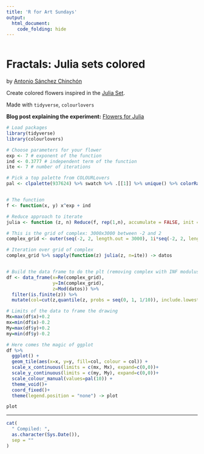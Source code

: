 ```yaml
---
title: 'R for Art Sundays'
output: 
  html_document:
    code_folding: hide
---
```


```r
```

# Fractals: Julia sets colored

by [Antonio Sánchez Chinchón](https://twitter.com/aschinchon)

Create colored flowers inspired in the [Julia Set](https://en.wikipedia.org/wiki/Julia_set).

Made with `tidyverse`, `colourlovers`


**Blog post explaining the experiment:** [Flowers for Julia](https://fronkonstin.com/2018/11/19/flowers-for-julia/)


```r

# Load packages
library(tidyverse)
library(colourlovers)

# Choose parameters for your flower
exp <- 7 # exponent of the function
ind <- 0.3777 # independent term of the function
ite <- 7 # number of iterations

# Pick a top palette from COLOURLovers  
pal <- clpalette(937624) %>% swatch %>% .[[1]] %>% unique() %>% colorRampPalette()


# The function
f <- function(x, y) x^exp + ind

# Reduce approach to iterate
julia <- function (z, n) Reduce(f, rep(1,n), accumulate = FALSE, init = z)

# This is the grid of complex: 3000x3000 between -2 and 2
complex_grid <- outer(seq(-2, 2, length.out = 3000), 1i*seq(-2, 2, length.out = 3000),'+') %>% as.vector()

# Iteration over grid of complex
complex_grid %>% sapply(function(z) julia(z, n=ite)) -> datos


# Build the data frame to do the plt (removing complex with INF modulus)
df <- data_frame(x=Re(complex_grid), 
                 y=Im(complex_grid), 
                 z=Mod(datos)) %>% 
  filter(is.finite(z)) %>% 
  mutate(col=cut(z,quantile(z, probs = seq(0, 1, 1/10)), include.lowest = TRUE))

# Limits of the data to frame the drawing
Mx=max(df$x)+0.2
mx=min(df$x)-0.2
My=max(df$y)+0.2
my=min(df$y)-0.2

# Here comes the magic of ggplot
df %>% 
  ggplot() + 
  geom_tile(aes(x=x, y=y, fill=col, colour = col)) + 
  scale_x_continuous(limits = c(mx, Mx), expand=c(0,0))+
  scale_y_continuous(limits = c(my, My), expand=c(0,0))+
  scale_colour_manual(values=pal(10)) +
  theme_void()+
  coord_fixed()+
  theme(legend.position = "none") -> plot

plot

```



-----


```r

cat(
  " Compiled: ",
  as.character(Sys.Date()),
  sep = ""
)
```
